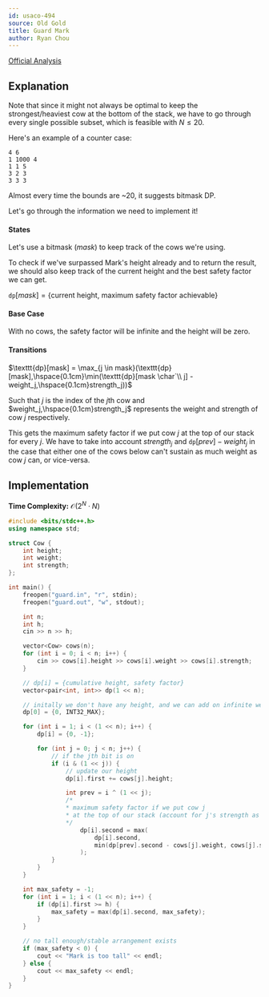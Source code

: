 ```yaml
---
id: usaco-494
source: Old Gold
title: Guard Mark
author: Ryan Chou
---
```

 
[Official Analysis](http://www.usaco.org/current/data/sol_guard_gold.html)

## Explanation

Note that since it might not always be optimal to keep the strongest/heaviest cow at the bottom of the stack, we have to go through every single possible subset, which is feasible with $N \leq 20$.

Here's an example of a counter case:
```
4 6
1 1000 4
1 1 5
3 2 3
3 3 3
```

Almost every time the bounds are ~$20$, it suggests bitmask DP.

Let's go through the information we need to implement it!

#### States

Let's use a bitmask ($mask$) to keep track of the cows we're using.

To check if we've surpassed Mark's height already and to return the result, we should also keep track of the current height and the best safety factor we can get.

$\texttt{dp}[mask] =\{$current height, maximum safety factor achievable$\}$

#### Base Case

With no cows, the safety factor will be infinite and the height will be zero.

#### Transitions

$\texttt{dp}[mask] = \max_{j \in mask}(\texttt{dp}[mask],\hspace{0.1cm}\min(\texttt{dp}[mask \char`\\ j] - weight_j,\hspace{0.1cm}strength_j))$

Such that $j$ is the index of the $j$th cow and $weight_j,\hspace{0.1cm}strength_j$ represents the weight and strength of cow $j$ respectively.

This gets the maximum safety factor if we put cow $j$ at the top of our stack for every $j$. We have to take into account $strength_j$ and $\texttt{dp}[prev] - weight_j$ in the case that either one of the cows below can't sustain as much weight as cow $j$ can, or vice-versa.

## Implementation

**Time Complexity:** $\mathcal{O}(2^N \cdot N)$

<LanguageSection>
<CPPSection>

```cpp
#include <bits/stdc++.h>
using namespace std;

struct Cow {
	int height;
	int weight;
	int strength; 
};

int main() {
	freopen("guard.in", "r", stdin);
	freopen("guard.out", "w", stdout);

	int n;
	int h;
	cin >> n >> h;

	vector<Cow> cows(n);
	for (int i = 0; i < n; i++) {
		cin >> cows[i].height >> cows[i].weight >> cows[i].strength;
	}

	// dp[i] = {cumulative height, safety factor}
	vector<pair<int, int>> dp(1 << n);

	// initally we don't have any height, and we can add on infinite weight
	dp[0] = {0, INT32_MAX};

	for (int i = 1; i < (1 << n); i++) {
		dp[i] = {0, -1};

		for (int j = 0; j < n; j++) {
			// if the jth bit is on
			if (i & (1 << j)) {
				// update our height
				dp[i].first += cows[j].height;

				int prev = i ^ (1 << j);
				/*
				* maximum safety factor if we put cow j
				* at the top of our stack (account for j's strength as well)
				*/
					dp[i].second = max(
						dp[i].second,
						min(dp[prev].second - cows[j].weight, cows[j].strength)
					);
			}
		}
	}

	int max_safety = -1;
	for (int i = 1; i < (1 << n); i++) {
		if (dp[i].first >= h) {
			max_safety = max(dp[i].second, max_safety);
		}
	}

	// no tall enough/stable arrangement exists
	if (max_safety < 0) {
		cout << "Mark is too tall" << endl;
	} else {
		cout << max_safety << endl;
	}
}
```
</CPPSection>
</LanguageSection>
